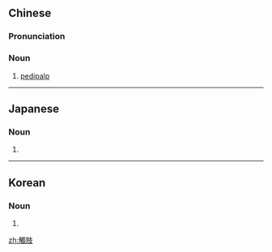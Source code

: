 {{also|触肢}}
==Chinese==
{{zh-forms|s=触肢}}

===Pronunciation===
{{zh-pron
|m=chùzhī
|cat=n
}}

===Noun===
{{zh-noun}}

# {{lb|zh|zoology}} [[pedipalp]]

----

==Japanese==
{{ja-kanjitab|しょく|し|yomi=o}}

===Noun===
{{ja-noun|shin=触肢|しょくし}}

# {{kyujitai spelling of|触肢}}

----

==Korean==
{{ko-hanjatab}}

===Noun===
{{ko-noun|hangeul=촉지}}

# {{hanja form of|촉지|[[pedipalp]]}}

[[zh:觸肢]]